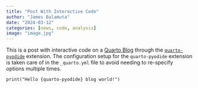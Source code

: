 ```yaml
---
title: "Post With Interactive Code"
author: "James Balamuta"
date: "2024-03-12"
categories: [news, code, analysis]
image: "image.jpg"
---
```


This is a post with interactive code on a [Quarto Blog](https://quarto.org/docs/websites/website-blog.html) through the [`quarto-pyodide`](https://github.com/coatless-quarto/pyodide) extension. The configuration setup for the `quarto-pyodide` extension is taken care of in the `_quarto.yml` file to avoid needing to re-specify options multiple times.

```pyodide-python
print("Hello {quarto-pyodide} blog world!")
```

